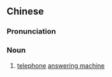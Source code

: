 ==Chinese==
{{zh-forms|s=电话答录机|type=2111}}

===Pronunciation===
{{zh-pron
|m=diànhuà dá lù jī
|cat=n
}}

===Noun===
{{zh-noun}}
# [[telephone]] [[answering machine]]
